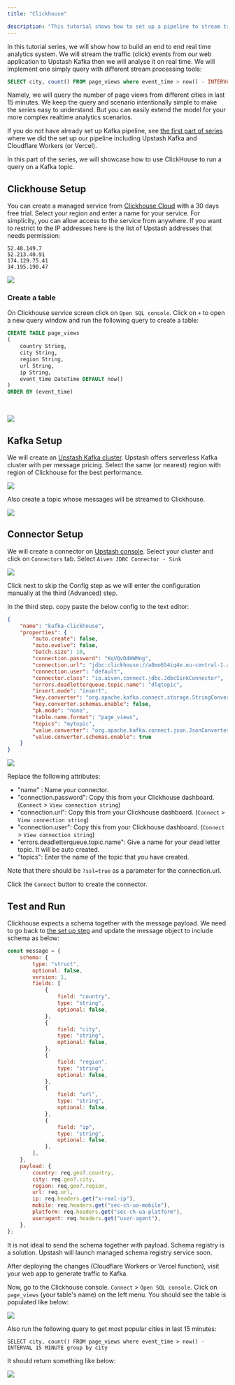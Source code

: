 ```yaml
---
title: "Clickhouse"

description: "This tutorial shows how to set up a pipeline to stream traffic events to Upstash Kafka and analyse with Clickhouse"
---
```


In this tutorial series, we will show how to build an end to end real time
analytics system. We will stream the traffic (click) events from our web
application to Upstash Kafka then we will analyse it on real time. We will
implement one simply query with different stream processing tools:

```sql
SELECT city, count() FROM page_views where event_time > now() - INTERVAL 15 MINUTE group by city
```

Namely, we will query the number of page views from different cities in last 15
minutes. We keep the query and scenario intentionally simple to make the series
easy to understand. But you can easily extend the model for your more complex
realtime analytics scenarios.

If you do not have already set up Kafka pipeline, see
[the first part of series](./cloudflare_workers) where we
did the set up our pipeline including Upstash Kafka and Cloudflare Workers (or
Vercel).

In this part of the series, we will showcase how to use ClickHouse to run a
query on a Kafka topic.

## Clickhouse Setup

You can create a managed service from
[Clickhouse Cloud](https://https://clickhouse.cloud/) with a 30 days free trial.
Select your region and enter a name for your service. For simplicity, you can
allow access to the service from anywhere. If you want to restrict to the IP
addresses here is the list of Upstash addresses that needs permission:

```text
52.48.149.7
52.213.40.91
174.129.75.41
34.195.190.47
```

<Frame>
    <img src="img/clickhouse/ss1.png" />
</Frame>

### Create a table

On Clickhouse service screen click on `Open SQL console`. Click on `+` to open a
new query window and run the following query to create a table:

```sql
CREATE TABLE page_views
(
    country String,
    city String,
    region String,
    url String,
    ip String,
    event_time DateTime DEFAULT now()
)
ORDER BY (event_time)
```

&nbsp;

<Frame>
    <img src="img/clickhouse/ss7.png" />
</Frame>

## Kafka Setup

We will create an [Upstash Kafka cluster](https://console.upstash.com/kafka).
Upstash offers serverless Kafka cluster with per message pricing. Select the
same (or nearest) region with region of Clickhouse for the best performance.
&nbsp;

<Frame>
    <img src="img/clickhouse/ss8.png" />
</Frame>

Also create a topic whose messages will be streamed to Clickhouse. &nbsp;

<Frame>
    <img src="img/clickhouse/ss9.png" />
</Frame>

## Connector Setup

We will create a connector on
[Upstash console](https://console.upstash.com/kafka). Select your cluster and
click on `Connectors` tab. Select `Aiven JDBC Connector - Sink`

<Frame>
    <img src="img/clickhouse/ss2.png" />
</Frame>

Click next to skip the Config step as we will enter the configuration manually
at the third (Advanced) step.

In the third step. copy paste the below config to the text editor:

```json
{
    "name": "kafka-clickhouse",
    "properties": {
        "auto.create": false,
        "auto.evolve": false,
        "batch.size": 10,
        "connection.password": "KqVQvD4HWMng",
        "connection.url": "jdbc:clickhouse://a8mo654iq4e.eu-central-1.aws.clickhouse.cloud:8443/default?ssl=true",
        "connection.user": "default",
        "connector.class": "io.aiven.connect.jdbc.JdbcSinkConnector",
        "errors.deadletterqueue.topic.name": "dlqtopic",
        "insert.mode": "insert",
        "key.converter": "org.apache.kafka.connect.storage.StringConverter",
        "key.converter.schemas.enable": false,
        "pk.mode": "none",
        "table.name.format": "page_views",
        "topics": "mytopic",
        "value.converter": "org.apache.kafka.connect.json.JsonConverter",
        "value.converter.schemas.enable": true
    }
}
```

<Frame>
    <img src="img/clickhouse/ss4.png" />
</Frame>

Replace the following attributes:

-   "name" : Name your connector.
-   "connection.password": Copy this from your Clickhouse dashboard. (`Connect` >
    `View connection string`)
-   "connection.url": Copy this from your Clickhouse dashboard. (`Connect` >
    `View connection string`)
-   "connection.user": Copy this from your Clickhouse dashboard. (`Connect` >
    `View connection string`)
-   "errors.deadletterqueue.topic.name": Give a name for your dead letter topic.
    It will be auto created.
-   "topics": Enter the name of the topic that you have created.

Note that there should be `?ssl=true` as a parameter for the connection.url.

Click the `Connect` button to create the connector.

## Test and Run

Clickhouse expects a schema together with the message payload. We need to go
back to [the set up step](./cloudflare_workers) and update
the message object to include schema as below:

```js
const message = {
    schema: {
        type: "struct",
        optional: false,
        version: 1,
        fields: [
            {
                field: "country",
                type: "string",
                optional: false,
            },
            {
                field: "city",
                type: "string",
                optional: false,
            },
            {
                field: "region",
                type: "string",
                optional: false,
            },
            {
                field: "url",
                type: "string",
                optional: false,
            },
            {
                field: "ip",
                type: "string",
                optional: false,
            },
        ],
    },
    payload: {
        country: req.geo?.country,
        city: req.geo?.city,
        region: req.geo?.region,
        url: req.url,
        ip: req.headers.get("x-real-ip"),
        mobile: req.headers.get("sec-ch-ua-mobile"),
        platform: req.headers.get("sec-ch-ua-platform"),
        useragent: req.headers.get("user-agent"),
    },
};
```

<Note>
    It is not ideal to send the schema together with payload. Schema registry is
    a solution. Upstash will launch managed schema registry service soon.
</Note>

After deploying the changes (Cloudflare Workers or Vercel function), visit your
web app to generate traffic to Kafka.

Now, go to the Clickhouse console. `Connect` > `Open SQL console`. Click on
`page_views` (your table's name) on the left menu. You should see the table is
populated like below:

<Frame>
    <img src="img/clickhouse/ss6.png" />
</Frame>

Also run the following query to get most popular cities in last 15 minutes:

```shell
SELECT city, count() FROM page_views where event_time > now() - INTERVAL 15 MINUTE group by city
```

It should return something like below:

<Frame>
    <img src="img/clickhouse/ss10.png" />
</Frame>

